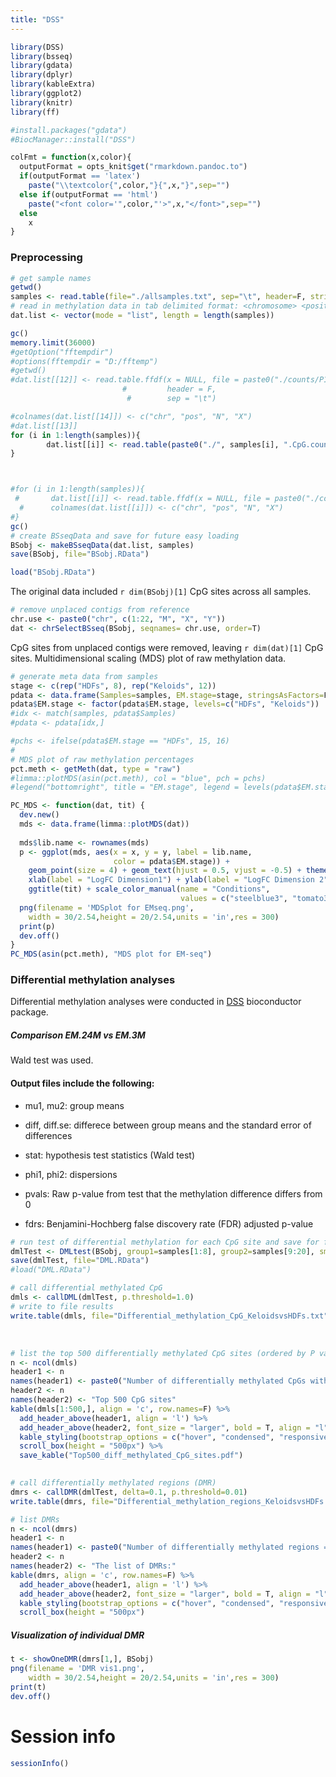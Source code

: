 ```yaml
---
title: "DSS"
---
```


```r
library(DSS)
library(bsseq)
library(gdata)
library(dplyr)
library(kableExtra)
library(ggplot2)
library(knitr)
library(ff)

#install.packages("gdata")
#BiocManager::install("DSS")
```

```r
colFmt = function(x,color){
  outputFormat = opts_knit$get("rmarkdown.pandoc.to")
  if(outputFormat == 'latex')
    paste("\\textcolor{",color,"}{",x,"}",sep="")
  else if(outputFormat == 'html')
    paste("<font color='",color,"'>",x,"</font>",sep="")
  else
    x
}
```

### Preprocessing

```r
# get sample names
getwd()
samples <- read.table(file="./allsamples.txt", sep="\t", header=F, stringsAsFactors=F)$V1
# read in methylation data in tab delimited format: <chromosome> <position> <count total> <count methylated>
dat.list <- vector(mode = "list", length = length(samples))
```

```r
gc()
memory.limit(36000)
#getOption("fftempdir")
#options(fftempdir = "D:/fftemp")
#getwd()
#dat.list[[12]] <- read.table.ffdf(x = NULL, file = paste0("./counts/P16-1.CpG.counts.txt"), 
                         #         header = F,
                          #        sep = "\t")

#colnames(dat.list[[14]]) <- c("chr", "pos", "N", "X")
#dat.list[[13]]
for (i in 1:length(samples)){
        dat.list[[i]] <- read.table(paste0("./", samples[i], ".CpG.counts.txt"), header=F, col.names=c("chr", "pos", "N", "X"))
}



#for (i in 1:length(samples)){
 #       dat.list[[i]] <- read.table.ffdf(x = NULL, file = paste0("./counts/", samples[i], ".CpG.counts.txt"), header=F, sep = "\t")
  #      colnames(dat.list[[i]]) <- c("chr", "pos", "N", "X")
#}
gc()
# create BSseqData and save for future easy loading
BSobj <- makeBSseqData(dat.list, samples)
save(BSobj, file="BSobj.RData")

```

```r
load("BSobj.RData")
```

The original data included `r dim(BSobj)[1]` CpG sites across all samples.


```r
# remove unplaced contigs from reference
chr.use <- paste0("chr", c(1:22, "M", "X", "Y"))
dat <- chrSelectBSseq(BSobj, seqnames= chr.use, order=T)
```

CpG sites from unplaced contigs were removed, leaving `r dim(dat)[1]` CpG sites.
Multidimensional scaling (MDS) plot of raw methylation data.
```r
# generate meta data from samples
stage <- c(rep("HDFs", 8), rep("Keloids", 12))
pdata <- data.frame(Samples=samples, EM.stage=stage, stringsAsFactors=F)
pdata$EM.stage <- factor(pdata$EM.stage, levels=c("HDFs", "Keloids"))
#idx <- match(samples, pdata$Samples)
#pdata <- pdata[idx,]

#pchs <- ifelse(pdata$EM.stage == "HDFs", 15, 16)
#
# MDS plot of raw methylation percentages
pct.meth <- getMeth(dat, type = "raw")
#limma::plotMDS(asin(pct.meth), col = "blue", pch = pchs)
#legend("bottomright", title = "EM.stage", legend = levels(pdata$EM.stage), pch = unique(pchs), text.font = 0.8)

PC_MDS <- function(dat, tit) {
  dev.new()
  mds <- data.frame(limma::plotMDS(dat))
  
  mds$lib.name <- rownames(mds)
  p <- ggplot(mds, aes(x = x, y = y, label = lib.name,
                       color = pdata$EM.stage)) +
    geom_point(size = 4) + geom_text(hjust = 0.5, vjust = -0.5) + theme_bw() +
    xlab(label = "LogFC Dimension1") + ylab(label = "LogFC Dimension 2") +
    ggtitle(tit) + scale_color_manual(name = "Conditions", 
                                      values = c("steelblue3", "tomato3"))
  png(filename = 'MDSplot for EMseq.png',
    width = 30/2.54,height = 20/2.54,units = 'in',res = 300)
  print(p)
  dev.off()
}
PC_MDS(asin(pct.meth), "MDS plot for EM-seq")

```


### Differential methylation analyses
Differential methylation analyses were conducted in [DSS](https://www.bioconductor.org/packages/release/bioc/manuals/DSS/man/DSS.pdf) bioconductor package.

##### Comparison EM.24M vs EM.3M
Wald test was used.

#### Output files include the following:

* mu1, mu2: group means

* diff, diff.se: differece between group means and the standard error of differences

* stat: hypothesis test statistics (Wald test)

* phi1, phi2: dispersions

* pvals: Raw p-value from test that the methylation difference differs from 0

* fdrs: Benjamini-Hochberg false discovery rate (FDR) adjusted p-value

```r
# run test of differential methylation for each CpG site and save for future easy loading
dmlTest <- DMLtest(BSobj, group1=samples[1:8], group2=samples[9:20], smoothing=TRUE)
save(dmlTest, file="DML.RData")
#load("DML.RData")

# call differential methylated CpG
dmls <- callDML(dmlTest, p.threshold=1.0)
# write to file results
write.table(dmls, file="Differential_methylation_CpG_KeloidsvsHDFs.txt", sep="\t", col.names=T, row.names=F, quote=F)

```

<br>


```r
# list the top 500 differentially methylated CpG sites (ordered by P values)
n <- ncol(dmls)
header1 <- n
names(header1) <- paste0("Number of differentially methylated CpGs with FDR adjusted P < 0.05 = ", length(which(dmls$fdr < 0.05)))
header2 <- n
names(header2) <- "Top 500 CpG sites"
kable(dmls[1:500,], align = 'c', row.names=F) %>%
  add_header_above(header1, align = 'l') %>%
  add_header_above(header2, font_size = "larger", bold = T, align = "l") %>%
  kable_styling(bootstrap_options = c("hover", "condensed", "responsive"), full_width = T) %>%
  scroll_box(height = "500px") %>%
  save_kable("Top500_diff_methylated_CpG_sites.pdf")
  
```

```r
# call differentially methylated regions (DMR)
dmrs <- callDMR(dmlTest, delta=0.1, p.threshold=0.01)
write.table(dmrs, file="Differential_methylation_regions_KeloidsvsHDFs.txt", sep="\t", col.names=T, row.names=F, quote=F)
```

```r
# list DMRs
n <- ncol(dmrs)
header1 <- n
names(header1) <- paste0("Number of differentially methylated regions = ", nrow(dmrs))
header2 <- n
names(header2) <- "The list of DMRs:"
kable(dmrs, align = 'c', row.names=F) %>%
  add_header_above(header1, align = 'l') %>%
  add_header_above(header2, font_size = "larger", bold = T, align = "l") %>%
  kable_styling(bootstrap_options = c("hover", "condensed", "responsive"), full_width = T) %>%
  scroll_box(height = "500px")
```

##### Visualization of individual DMR

```r
t <- showOneDMR(dmrs[1,], BSobj)
png(filename = 'DMR vis1.png',
    width = 30/2.54,height = 20/2.54,units = 'in',res = 300)
print(t)
dev.off()

```



# Session info {.unnumbered}

```r
sessionInfo()
```
